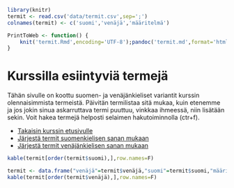 

<!--.*fold-begin -->

```r
library(knitr)
termit <- read.csv('data/termit.csv',sep=';')
colnames(termit) <- c('suomi','venäjä','määritelmä')

PrintToWeb <- function() {
    knit('termit.Rmd',encoding='UTF-8');pandoc('termit.md',format='html',encoding='UTF-8', conf='pandoc_conf.txt') 
} 

```

<!--.*fold-end -->


# Kurssilla esiintyviä termejä

Tähän sivulle on koottu suomen- ja venäjänkieliset variantit kurssin
olennaisimmista termeistä. Päivitän termilistaa sitä mukaa, kuin etenemme ja jos
jokin sinua askarruttava termi puuttuu, vinkkaa ihmeessä, niin lisätään sekin.
Voit hakea termejä helposti selaimen hakutoiminnolla (ctr+f).

- [Takaisin kurssin etusivulle](index.html)
- <a href='javascript:void(0)' onClick='Order("fi");'>Järjestä termit suomenkielisen sanan mukaan</a>
- <a href='javascript:void(0)' onClick='Order("ru");'>Järjestä termit venäjänkielisen sanan mukaan</a>


<div id='terms_fi'>
```r
kable(termit[order(termit$suomi),],row.names=F)
```
</div>


<div id='terms_ru'>
```r
termit <- data.frame("venäjä"=termit$venäjä,"suomi"=termit$suomi,"määritelmä"=termit$määritelmä)
kable(termit[order(termit$venäjä),],row.names=F)
```
</div>



<!--  !pandoc morfologia.Rmd -f markdown -t html --bibliography=lahteet.bib --standalone -o index.html -css github-pandoc.css --toc --toc-depth=1 --include-after-body=scripts.js --smart -->
